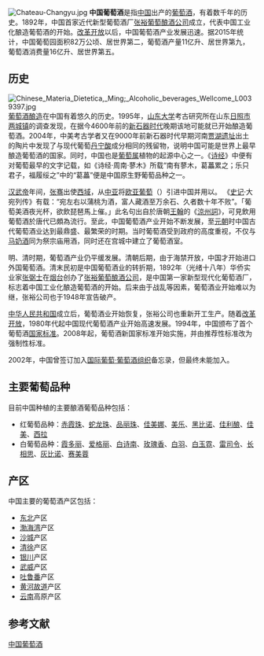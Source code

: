 [[File:Chateau-Changyu.jpg|thumb]]
'''中国葡萄酒'''是指[[中国|中国]]出产的[[葡萄酒|葡萄酒]]，有着数千年的历史。1892年，中国首家近代新型葡萄酒厂[[张裕葡萄酒|张裕葡萄酿酒公司]]成立，代表中国工业化酿造葡萄酒的开始。[[改革开放|改革开放]]以后，中国葡萄酒产业发展迅速。据2015年统计，中国葡萄园面积82万公顷、居世界第二，葡萄酒产量11亿升、居世界第九，葡萄酒消费量16亿升、居世界第五。{{r|wineworld}}{{r|wineworld2}}

== 历史 ==
[[File:Chinese_Materia_Dietetica,_Ming;_Alcoholic_beverages_Wellcome_L0039397.jpg|thumb]]
[[葡萄酒酿造|葡萄酒酿造]]在中国有着悠久的历史。1995年，[[山东大学|山东大学]]考古研究所在山东[[日照市|日照市]][[两城镇_(日照市)|两城镇]]的调查发现，在据今4600年前的[[新石器时代|新石器时代]]晚期该地可能就已开始酿造葡萄酒。2004年，中美考古学者又在9000年前新石器时代早期河南[[贾湖遗址|贾湖遗址]]出土的陶片中发现了与现代葡萄[[丹宁酸|丹宁酸]]成分相同的残留物，说明中国可能是世界上最早酿造葡萄酒的国家。{{r|mcgovern}}同时，中国也是[[葡萄属|葡萄属]]植物的起源中心之一。《[[诗经|诗经]]》中便有对葡萄最早的文字记载，如《诗经·周南·蓼木》所载“南有蓼木，葛藟累之；乐只君子，福履绥之”中的“葛藟”便是中国原生野葡萄品种之一。{{r|li}}{{r|jiang}}

[[汉武帝|汉武帝]]年间，[[张骞|张骞]]出使[[西域|西域]]，从[[中亚|中亚]]将[[欧亚葡萄|欧亚葡萄]]（''{{lang|la|Vitis vinifera}}''）引进中国并用以{{tsl|en|Museles|穆塞莱斯|酿酒}}。 《[[史记|史记]]·大宛列传》有载：“宛左右以蒲桃为酒，富人藏酒至万余石、久者数十年不败”。「葡萄美酒夜光杯，欲飲琵琶馬上催。」此名句出自於唐朝[[王翰_(唐朝)|王翰]]的《[[涼州詞|涼州詞]]》，可見飲用葡萄酒於唐代已頗為流行。至此，中国葡萄酒产业开始不断发展，至[[元朝|元朝]]时中国古代葡萄酒业达到最鼎盛、最繁荣的时期。当时葡萄酒受到政府的高度重视，不仅与[[马奶酒|马奶酒]]同为祭宗庙用酒，同时还在宫城中建立了葡萄酒室。{{r|li}}{{r|jiang}}

明、清时期，葡萄酒产业仍平缓发展。清朝后期，由于海禁开放，中国才开始进口外国葡萄酒。清末民初是中国葡萄酒业的转折期，1892年（光绪十八年）华侨实业家[[张弼士|张弼士]]在[[烟台|烟台]]创办了[[张裕葡萄酒|张裕葡萄酿酒公司]]，是中国第一家新型现代化葡萄酒厂，标志着中国工业化酿造葡萄酒的开始。后来由于战乱等因素，葡萄酒业开始难以为继，张裕公司也于1948年宣告破产。{{r|li}}{{r|jiang}}

[[中华人民共和国|中华人民共和国]]成立后，葡萄酒业开始恢复，张裕公司也重新开工生产。随着[[改革开放|改革开放]]，1980年代起中国现代葡萄酒产业开始高速发展。1994年，中国颁布了首个葡萄酒[[中华人民共和国国家标准|国家标准]]。{{r|li}}2008年起，葡萄酒新国家标准开始实施，并由推荐性标准改为强制性标准。{{r|xinhua2}}

2002年，中国曾签订加入[[国际葡萄·葡萄酒组织|国际葡萄·葡萄酒组织]]备忘录{{r|xinhua}}，但最终未能加入。{{r|caijing}}

== 主要葡萄品种 ==
{{see|中国葡萄品种列表}}
目前中国种植的主要酿酒葡萄品种包括：{{r|li}}
* 红葡萄品种：[[赤霞珠|赤霞珠]]、[[蛇龙珠|蛇龙珠]]、[[品丽珠|品丽珠]]、[[佳美娜|佳美娜]]、[[美乐|美乐]]、[[黑比诺|黑比诺]]、[[佳利酿|佳利酿]]、[[佳美|佳美]]、[[西拉葡萄|西拉]]
* 白葡萄品种：[[霞多丽|霞多丽]]、[[爱格丽|爱格丽]]、[[白诗南|白诗南]]、[[玫瑰香|玫瑰香]]、[[白羽_(葡萄)|白羽]]、[[白玉霓|白玉霓]]、[[雷司令|雷司令]]、[[白苏维翁|长相思]]、[[灰比诺|灰比诺]]、[[赛美蓉|赛美蓉]]

== 产区 ==
中国主要的葡萄酒产区包括：{{r|xi}}
* [[中国东北地区|东北]]产区
* [[渤海湾|渤海湾]]产区
* [[沙城镇_(怀来县)|沙城]]产区
* [[清徐|清徐]]产区
* [[银川|银川]]产区
* [[武威|武威]]产区
* [[吐鲁番|吐鲁番]]产区
* [[黄河故道|黄河故道]]产区
* [[云南|云南]]高原产区

== 参考文献 ==
{{wikisource|GB 15037-2006 葡萄酒}}
{{commonscat|Wine in China}}
{{reflist|2|refs=
<ref name=wineworld>{{cite web|url=http://www.wine-world.com/culture/zx/20160422162343679|title=最新数据：全球葡萄园面积、葡萄酒产量和消费情况|date=2016-04-22|work=红酒世界}}</ref>
<ref name=wineworld2>{{cite web|url=http://www.wine-world.com/culture/sc/20160216134751105|title=中国保持世界第五大葡萄酒市场地位，但销量有所下降|date=2016-02-16|work=红酒世界}}</ref>
<ref name=mcgovern>{{cite journal|title=Fermented beverages of pre- and proto-historic China|author=McGovern, Patrick E., et al.|journal=''Proceedings of the National Academy of Sciences of the United States of America''|year=2004|volume=101|issue=51|language=en}}</ref>
<ref name=li>{{cite book|title=《中国葡萄酒》|author=李华|author2=王华|year=2010|publisher=西北农林科技大学出版社}}</ref>
<ref name=xi>{{cite book|title=《葡萄酒世界  第2版》|author=奚晏平|publisher=中国旅游出版社|year=2012}}</ref>
<ref name=jiang>{{cite book|title=《中国酒文化》|editor=蒋雁峰|publisher=中南大学出版社|year=2013|pages=279-282}}</ref>
<ref name=xinhua>{{cite web|url=http://news.xinhuanet.com/fortune/2002-09/11/content_558243.htm|title=我国签署加入国际葡萄•葡萄酒组织备忘录|work=新华网|date=2002-09-11}}</ref>
<ref name=xinhua2>{{cite web|url=http://news.xinhuanet.com/food/2007-04/10/content_5955452.htm|title=葡萄酒新标明年施行 年份酒标注有法可依|work=新华网|date=2007-04-10}}</ref>
<ref name=caijing>{{cite web|url=http://rvfchina.caijing.com.cn/20160111/4051399.shtml|title=第39届世界葡萄与葡萄酒大会将在巴西举办|work=财经网|date=2016-01-11|access-date=2016-12-26|archive-url=https://web.archive.org/web/20161226145637/http://rvfchina.caijing.com.cn/20160111/4051399.shtml|archive-date=2016-12-26|dead-url=yes}}</ref>
}}

{{葡萄酒}}
{{葡萄酒的釀製工藝}}
{{華夏酒文化}}
{{中国经济}}
[[Category:中国葡萄酒|]]